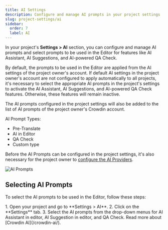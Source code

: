 ```yaml
---
title: AI Settings
description: Configure and manage AI prompts in your project settings
slug: project-settings/ai
sidebar:
  order: 7
  label: AI
---
```



In your project's **Settings > AI** section, you can configure and manage AI prompts and select prompts to be used in the Editor for features like AI Assistant, AI Suggestions, and AI-powered QA Check.

By default, the prompts to be used in the Editor are applied from the AI settings of the project owner's account. If default AI settings in the project owner's account are not configured to apply automatically to all projects, it's necessary to select the appropriate AI prompts in the project's settings to activate the AI Assistant, AI Suggestions, and AI-powered QA Check features. Otherwise, these features will remain inactive.

The AI prompts configured in the project settings will also be added to the list of AI prompts of the project owner's Crowdin account.

AI Prompt Types:

- Pre-Translate
- AI in Editor
- QA Check
- Custom type

<LinkCard
  title="Configuring AI Prompts"
  href="/crowdin-ai/#configuring-ai-prompts"
/>

Before the AI Prompts can be configured in the project settings, it's also necessary for the project owner to [configure the AI Providers](/crowdin-ai/#configuring-ai-providers).

<Image src={aiAddingPrompt} alt="AI Prompts" />

## Selecting AI Prompts

To select the AI prompts to be used in the Editor, follow these steps:

<Steps>
  1. Open your project and go to **Settings > AI**.
  2. Click on the **Settings** tab.
  3. Select the AI prompts from the drop-down menus for AI Assistant in editor, AI Suggestion in editor, and QA Check.
</Steps>

<ReadMore>
  Read more about [Crowdin AI](/crowdin-ai/).
</ReadMore>
